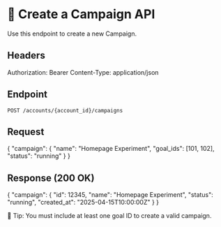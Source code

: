 
# 📘 Create a Campaign API

Use this endpoint to create a new Campaign.

## Headers

Authorization: Bearer <token>
Content-Type: application/json

## Endpoint
`POST /accounts/{account_id}/campaigns`

## Request
<ApiRequest> 
{ "campaign": { "name": "Homepage Experiment", "goal_ids": [101, 102], "status": "running" } } 
</ApiRequest>

## Response (200 OK)
<ApiResponse>
{ "campaign": { "id": 12345, "name": "Homepage Experiment", "status": "running", "created_at": "2025-04-15T10:00:00Z" } } 
</ApiResponse>

🚀 Tip: You must include at least one goal ID to create a valid campaign.

